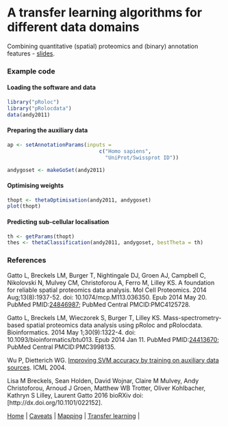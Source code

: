 # A transfer learning algorithms for different data domains

Combining quantitative (spatial) proteomics and (binary) annotation
features - [slides](https://github.com/ComputationalProteomicsUnit/Intro-Integ-Omics-Prot/blob/master/thetatut.pdf?raw=true).

### Example code

#### Loading the software and data

```r
library("pRoloc")
library("pRolocdata")
data(andy2011)
```

#### Preparing the auxiliary data
```r
ap <- setAnnotationParams(inputs =
                              c("Homo sapiens",
                                "UniProt/Swissprot ID"))

andygoset <- makeGoSet(andy2011)
```

#### Optimising weights
```r
thopt <- thetaOptimisation(andy2011, andygoset)
plot(thopt)
```

#### Predicting sub-cellular localisation
```r
th <- getParams(thopt)
thes <- thetaClassification(andy2011, andygoset, bestTheta = th)
```

### References

Gatto L, Breckels LM, Burger T, Nightingale DJ, Groen AJ, Campbell C,
Nikolovski N, Mulvey CM, Christoforou A, Ferro M, Lilley KS. A
foundation for reliable spatial proteomics data analysis. Mol Cell
Proteomics. 2014 Aug;13(8):1937-52. doi: 10.1074/mcp.M113.036350. Epub
2014 May 20. PubMed
PMID:[24846987](http://www.ncbi.nlm.nih.gov/pubmed/24846987); PubMed
Central PMCID:PMC4125728.

Gatto L, Breckels LM, Wieczorek S, Burger T, Lilley KS.
Mass-spectrometry-based spatial proteomics data analysis using pRoloc
and pRolocdata. Bioinformatics. 2014 May 1;30(9):1322-4. doi:
10.1093/bioinformatics/btu013. Epub 2014 Jan 11. PubMed
PMID:[24413670](http://www.ncbi.nlm.nih.gov/pubmed/24413670); PubMed
Central PMCID:PMC3998135.

Wu P, Dietterich WG.
[Improving SVM accuracy by training on auxiliary data sources](http://citeseer.ist.psu.edu/viewdoc/summary?doi=10.1.1.94.594).
ICML 2004.

Lisa M Breckels, Sean Holden, David Wojnar, Claire M Mulvey, Andy
Christoforou, Arnoud J Groen, Matthew WB Trotter, Oliver Kohlbacher,
Kathryn S Lilley, Laurent Gatto 2016 bioRXiv doi:
[http://dx.doi.org/10.1101/022152].



| [Home](./README.md) | [Caveats](./caveats.md) | [Mapping](./mapping.md) | [Transfer learning](./transfer-learning.md) |
